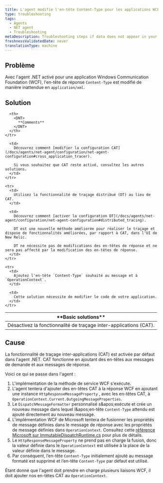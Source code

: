 ```yaml
---
title: L'agent modifie l'en-tête Content-Type pour les applications WCF (.NET)
type: troubleshooting
tags:
  - Agents
  - NET agent
  - Troubleshooting
metaDescription: Troubleshooting steps if data does not appear in your app after you installed the New Relic .NET agent.
freshnessValidatedDate: never
translationType: machine
---
```


## Problème

Avec l'agent .NET activé pour une application Windows Communication Foundation (WCF), l'en-tête de réponse `Content-Type` est modifié de manière inattendue en `application/xml`.

## Solution

<table>
  <thead>
    <tr>
      <th>
        <DNT>
          **Basic solutions**
        </DNT>
      </th>

      <th>
        <DNT>
          **Comments**
        </DNT>
      </th>
    </tr>
  </thead>

  <tbody>
    <tr>
      <td>
        Désactivez la fonctionnalité de traçage inter-applications (CAT).
      </td>

      <td>
        Découvrez comment [modifier la configuration CAT](/docs/agents/net-agent/configuration/net-agent-configuration#cross_application_tracer).

        Si vous souhaitez que CAT reste activé, consultez les autres solutions.
      </td>
    </tr>

    <tr>
      <td>
        Utilisez la fonctionnalité de traçage distribué (DT) au lieu de CAT.
      </td>

      <td>
        Découvrez comment [activer la configuration DT](/docs/agents/net-agent/configuration/net-agent-configuration#distributed_tracing).

        DT est une nouvelle méthode améliorée pour réaliser le traçage et dispose de fonctionnalités améliorées, par rapport à CAT, dans l'UI de New Relic.

        DT ne nécessite pas de modifications des en-têtes de réponse et ne sera pas affecté par la modification des en-têtes de réponse.
      </td>
    </tr>

    <tr>
      <td>
        Ajoutez l'en-tête `Content-Type` souhaité au message et à `OperationContext`.
      </td>

      <td>
        Cette solution nécessite de modifier le code de votre application.
      </td>
    </tr>
  </tbody>
</table>

## Cause

La fonctionnalité de traçage inter-applications (CAT) est activée par défaut dans l'agent .NET. CAT fonctionne en ajoutant des en-têtes aux messages de demande et aux messages de réponse.

Voici ce qui se passe dans l'agent :

1. L'implémentation de la méthode de service WCF s'exécute.
2. L'agent tentera d'ajouter des en-têtes CAT à la réponse WCF en ajoutant une instance `HttpResponseMessageProperty` , avec les en-têtes CAT, à `OperationContext.Current.OutgoingMessageProperties`.
3. Le `DispatchMessageFormatter` personnalisé s&amp;apos;exécute et crée un nouveau message dans lequel l&amp;apos;en-tête `Content-Type` attendu est ajouté directement au nouveau message.
4. L'implémentation WCF de Microsoft tentera de fusionner les propriétés de message définies dans le message de réponse avec les propriétés de message définies dans `OperationContext`. Consultez cette [référence Microsoft sur ImmutableDispatchRuntime.cs](https://referencesource.microsoft.com/#System.ServiceModel/System/ServiceModel/Dispatcher/ImmutableDispatchRuntime.cs,725) pour plus de détails.
5. Le `HttpResponseMessageProperty` ne prend pas en charge la fusion, donc la valeur définie dans le `OperationContext` est utilisée à la place de la valeur définie dans le message.
6. Par conséquent, l’en-tête `Content-Type` initialement ajouté au message formaté est supprimé et l’en-tête `Content-Type` par défaut est utilisé.

Étant donné que l'agent doit prendre en charge plusieurs liaisons WCF, il doit ajouter nos en-têtes CAT au `OperationContext`.